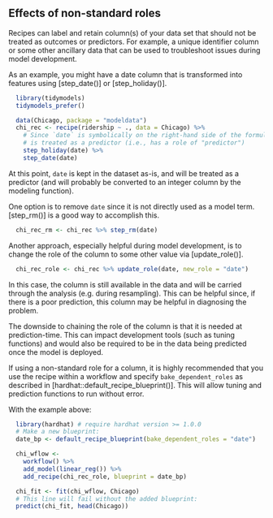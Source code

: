 ## Effects of non-standard roles


Recipes can label and retain column(s) of your data set that should not be treated as outcomes or predictors. For example, a unique identifier column or some other ancillary data that can be used to troubleshoot issues during model development.

As an example, you might have a date column that is transformed into features using [step_date()] or [step_holiday()]. 

```r
  library(tidymodels)
  tidymodels_prefer()

  data(Chicago, package = "modeldata")
  chi_rec <- recipe(ridership ~ ., data = Chicago) %>% 
    # Since `date` is symbolically on the right-hand side of the formula, it
    # is treated as a predictor (i.e., has a role of "predictor")
    step_holiday(date) %>% 
    step_date(date)
```

At this point, `date` is kept in the dataset as-is, and will be treated as a predictor (and will probably be converted to an integer column by the modeling function). 

One option is to remove `date` since it is not directly used as a model term. [step_rm()] is a good way to accomplish this. 

```r
  chi_rec_rm <- chi_rec %>% step_rm(date)
```

Another approach, especially helpful during model development, is to change the role of the column to some other value via [update_role()]. 

```r
  chi_rec_role <- chi_rec %>% update_role(date, new_role = "date")
```

In this case, the column is still available in the data and will be carried through the analysis (e.g. during resampling). This can be helpful since, if there is a poor prediction, this column may be helpful in diagnosing the problem. 

The downside to chaining the role of the column is that it is needed at prediction-time. This can impact development tools (such as tuning functions) and would also be required to be in the data being predicted once the model is deployed. 

If using a non-standard role for a column, it is highly recommended that you use the recipe within a workflow and specify `bake_dependent_roles` as described in [hardhat::default_recipe_blueprint()]. This will allow tuning and prediction functions to run without error. 

With the example above:

```r
  library(hardhat) # require hardhat version >= 1.0.0
  # Make a new blueprint:
  date_bp <- default_recipe_blueprint(bake_dependent_roles = "date")

  chi_wflow <- 
    workflow() %>% 
    add_model(linear_reg()) %>% 
    add_recipe(chi_rec_role, blueprint = date_bp) 

  chi_fit <- fit(chi_wflow, Chicago)
  # This line will fail without the added blueprint:
  predict(chi_fit, head(Chicago))
```
